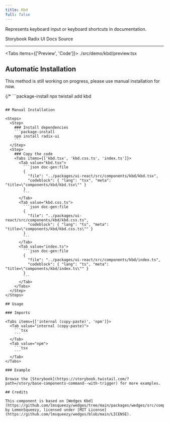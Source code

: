 ```yaml
---
title: Kbd
full: false
---
```


Represents keyboard input or keyboard shortcuts in documentation.

<Badges>
  <BadgeLink href="https://storybook.twistail.com/?path=/story/base-components-command--with-trigger" external>
    Storybook
  </BadgeLink>
  <BadgeLink href="https://www.radix-ui.com/primitives/docs/utilities/slot" external>
    Radix UI Docs
  </BadgeLink>
  <BadgeLink href="https://github.com/riipandi/twistail/tree/main/packages/ui-react/src/components/kbd" external>
    Source
  </BadgeLink>
</Badges>

---


<Tabs items={['Preview', 'Code']}>
  <Tab value="Preview" className="rounded-b-xl flex min-h-44 flex-wrap items-center justify-center gap-4 py-20 not-prose">
    <Demo />
  </Tab>
  <Tab value="Code">
    <include cwd lang="tsx">./src/demo/kbd/preview.tsx</include>
  </Tab>
</Tabs>

## Automatic Installation

<Callout type='warn'>
  This method is still working on progress, please use manual installation for now.
</Callout>

{/* ```package-install
npx twistail add kbd
``` */}

## Manual Installation

<Steps>
  <Step>
    ### Install dependencies
    ```package-install
    npm install radix-ui
    ```
  </Step>
  <Step>
    ### Copy the code
    <Tabs items={['kbd.tsx', 'kbd.css.ts', 'index.ts']}>
      <Tab value="kbd.tsx">
        ```json doc-gen:file
        {
          "file": "../packages/ui-react/src/components/kbd/kbd.tsx",
          "codeblock": { "lang": "tsx", "meta": "title=\"components/kbd/kbd.tsx\"" }
        }
        ```
      </Tab>
      <Tab value="kbd.css.ts">
        ```json doc-gen:file
        {
          "file": "../packages/ui-react/src/components/kbd/kbd.css.ts",
          "codeblock": { "lang": "ts", "meta": "title=\"components/kbd/kbd.css.ts\"" }
        }
        ```
      </Tab>
      <Tab value="index.ts">
        ```json doc-gen:file
        {
          "file": "../packages/ui-react/src/components/kbd/index.ts",
          "codeblock": { "lang": "ts", "meta": "title=\"components/kbd/index.ts\"" }
        }
        ```
      </Tab>
    </Tabs>
  </Step>
</Steps>

## Usage

### Imports

<Tabs items={['internal (copy-paste)', 'npm']}>
  <Tab value="internal (copy-paste)">
    ```tsx
    ```
  </Tab>
  <Tab value="npm">
    ```tsx
    ```
  </Tab>
</Tabs>

### Example

Browse the [Storybook](https://storybook.twistail.com/?path=/story/base-components-command--with-trigger) for more examples.

## Credits

This component is based on [Wedges Kbd](https://github.com/lmsqueezy/wedges/tree/main/packages/wedges/src/components/Kbd)
by LemonSqueezy, licensed under [MIT License](https://github.com/lmsqueezy/wedges/blob/main/LICENSE).
